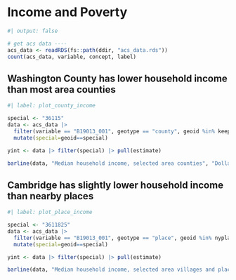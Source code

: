 # Income and Poverty

```r
#| output: false

# get acs data ----
acs_data <- readRDS(fs::path(ddir, "acs_data.rds"))
count(acs_data, variable, concept, label)

```

## Washington County has lower household income than most area counties

```r
#| label: plot_county_income

special <- "36115"
data <- acs_data |> 
  filter(variable == "B19013_001", geotype == "county", geoid %in% keepcos) |> 
  mutate(special=geoid==special)

yint <- data |> filter(special) |> pull(estimate)

barline(data, "Median household income, selected area counties", "Dollars", seq(0, 100e3, 5e3), yint)

```

## Cambridge has slightly lower household income than nearby places

```r
#| label: plot_place_income

special <- "3611825"
data <- acs_data |> 
  filter(variable == "B19013_001", geotype == "place", geoid %in% nyplaces) |> 
  mutate(special=geoid==special)

yint <- data |> filter(special) |> pull(estimate)

barline(data, "Median household income, selected area villages and places", "Dollars", seq(0, 100e3, 5e3), yint)

```

